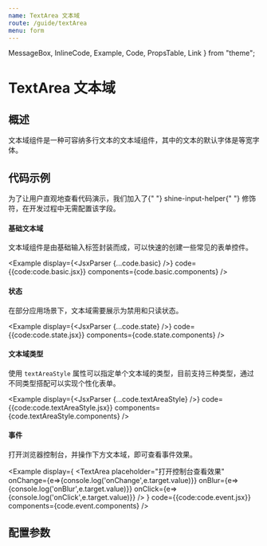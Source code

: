 ```yaml
---
name: TextArea 文本域
route: /guide/textArea
menu: form
---
```


  MessageBox,
  InlineCode,
  Example,
  Code,
  PropsTable,
  Link
} from "theme";

# TextArea 文本域

## 概述
文本域组件是一种可容纳多行文本的文本域组件，其中的文本的默认字体是等宽字体。

## 代码示例

<MessageBox messageType="info">
  为了让用户直观地查看代码演示，我们加入了{" "}
  <InlineCode>shine-input-helper</InlineCode>{" "}
  修饰符，在开发过程中无需配置该字段。
</MessageBox>

#### 基础文本域

文本域组件是由基础输入标签封装而成，可以快速的创建一些常见的表单控件。

<Example
  display={<JsxParser {...code.basic} />}
  code={{code:code.basic.jsx}}
  components={code.basic.components}
/>

#### 状态

在部分应用场景下，文本域需要展示为禁用和只读状态。

<Example
  display={<JsxParser {...code.state} />}
  code={{code:code.state.jsx}}
  components={code.state.components}
/>

#### 文本域类型

使用 `textAreaStyle` 属性可以指定单个文本域的类型，目前支持三种类型，通过不同类型搭配可以实现个性化表单。

<Example
  display={<JsxParser {...code.textAreaStyle} />}
  code={{code:code.textAreaStyle.jsx}}
  components={code.textAreaStyle.components}
/>

#### 事件

<MessageBox messageType="info">
  打开浏览器控制台，并操作下方文本域，即可查看事件效果。
</MessageBox>

<Example
  display={
    <TextArea
        placeholder="打开控制台查看效果"
        onChange={e=>{console.log('onChange',e.target.value)}}
        onBlur={e=>{console.log('onBlur',e.target.value)}}
        onClick={e=>{console.log('onClick',e.target.value)}}
    />
  }
  code={{code:code.event.jsx}}
  components={code.event.components}
/>

## 配置参数

<PropsTable of={TextArea} />
